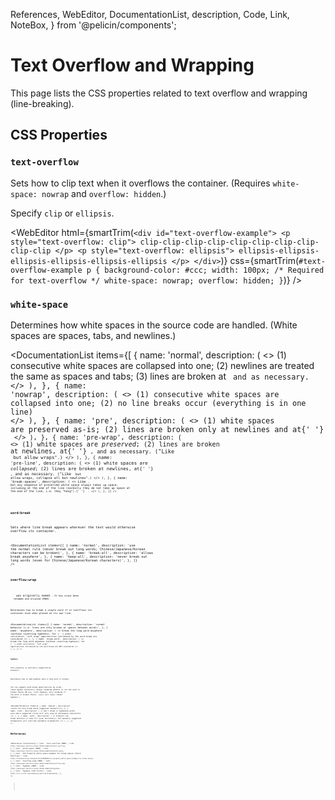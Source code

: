   References,
  WebEditor,
  DocumentationList,
  description,
  Code,
  Link,
  NoteBox,
} from '@pelicin/components';

# Text Overflow and Wrapping

This page lists the CSS properties related to text overflow and wrapping (line-breaking).

## CSS Properties

### `text-overflow`

Sets how to clip text when it overflows the container. (Requires `white-space: nowrap` and `overflow: hidden`.)

Specify `clip` or `ellipsis`.

<WebEditor
  html={smartTrim(`
    <div id="text-overflow-example">
      <p style="text-overflow: clip">
        clip-clip-clip-clip-clip-clip-clip-clip-clip-clip
      </p>
      <p style="text-overflow: ellipsis">
        ellipsis-ellipsis-ellipsis-ellipsis-ellipsis-ellipsis
      </p>
    </div>
  `)}
  css={smartTrim(`
    #text-overflow-example p {
      background-color: #ccc;
      width: 100px;
      /* Required for text-overflow */
      white-space: nowrap;
      overflow: hidden;
    }
  `)}
/>

### `white-space`

Determines how white spaces in the source code are handled. (White spaces are spaces, tabs, and newlines.)

<DocumentationList
  items={[
    {
      name: 'normal',
      description: (
        <>
          (1) consecutive white spaces are collapsed into one; (2) newlines are treated the same as
          spaces and tabs; (3) lines are broken at <Code str="<br>" /> and as necessary.
        </>
      ),
    },
    {
      name: 'nowrap',
      description: (
        <>
          (1) consecutive white spaces are collapsed into one; (2) no line breaks occur (everything
          is in one line)
        </>
      ),
    },
    {
      name: 'pre',
      description: (
        <>
          (1) white spaces are preserved as-is; (2) lines are broken only at newlines and at{' '}
          <Code str="<br>" />
        </>
      ),
    },
    {
      name: 'pre-wrap',
      description: (
        <>
          (1) white spaces are <em>preserved</em>; (2) lines are broken at newlines, at{' '}
          <Code str="<br>" />, and as necessary. ("Like <Code str="pre" /> but allow wraps".)
        </>
      ),
    },
    {
      name: 'pre-line',
      description: (
        <>
          (1) white spaces are <em>collapsed</em>; (2) lines are broken at newlines, at{' '}
          <Code str="<br>" />, and as necessary. ("Like <Code str="pre" /> but allow wraps, collapse
          all but newlines".)
        </>
      ),
    },
    {
      name: 'break-spaces',
      description: (
        <>
          Like <Code str="pre-wrap" />, but any sequence of preserved white space always takes up
          space, including at the end of the line (normally they do not take up space at the end of
          the line, i.e. they "hang").{' '}
          <Link
            link="https://stackoverflow.com/questions/64699828/css-property-white-space-example-for-break-spaces"
            str="Example of break-spaces"
          />
          .
        </>
      ),
    },
  ]}
/>

### `word-break`

Sets where line break appears wherever the text would otherwise overflow its container.

<DocumentationList
  items={[
    {
      name: 'normal',
      description:
        'use the normal rule (never break out long words; Chinese/Japanese/Korean characters can be broken)',
    },
    {
      name: 'break-all',
      description: 'allows break anywhere',
    },
    {
      name: 'keep-all',
      description: 'never break out long words (even for Chinese/Japanese/Korean characters)',
    },
  ]}
/>

### `overflow-wrap`

<NoteBox type="info">
  <Code str="overflow-wrap" /> was originally named <Code str="word-wrap" />. It has since been
  renamed and aliased (MDN).
</NoteBox>

Determines how to break _a single word_ if it overflows its container even when placed on its own line.

<DocumentationList
  items={[
    {
      name: 'normal',
      description: 'normal behavior (i.e. lines are only broken at spaces between words)',
    },
    {
      name: 'anywhere',
      description: (
        <>
          break the long word anywhere (without inserting hyphens); for <Code str="min-content" />{' '}
          width calculation, "soft wrap" opportunities introduced by the word break are considered
        </>
      ),
    },
    {
      name: 'break-word',
      description: (
        <>
          break the long word anywhere (without inserting hyphens); for <Code str="min-content" />{' '}
          width calculation, "soft wrap" opportunities introduced by the word break are NOT
          considered
        </>
      ),
    },
  ]}
/>

### `hyphens`

<NoteBox type="warning">This property is partially supported by browsers.</NoteBox>

Determines how to add hyphens when a long word is broken.

You can suggest word-break opportunities by using `-` (hard hyphen characters, always rendered whether or not the word is broken there)
OR `&shy;` (soft hyphens, only rendered if the word is broken there). (`<wbr>` will never render hyphens.)

<DocumentationList
  items={[
    {
      name: 'manual',
      description: <>word can only break where suggested (default)</>,
    },
    {
      name: 'none',
      description: (
        <>
          don't break or hyphenate words, even where suggested (lines will only wrap at whitespace
          characters)
        </>
      ),
    },
    {
      name: 'auto',
      description: (
        <>
          browsers can break wherever it sees fit (uses dictionary), but manually suggested
          breakpoints will override automatic breakpoints
        </>
      ),
    },
  ]}
/>

## References

<References
  references={[
    {
      text: 'text-overflow (MDN)',
      link: `https://developer.mozilla.org/en-US/docs/Web/CSS/text-overflow`,
    },
    {
      text: 'white-space (MDN)',
      link: `https://developer.mozilla.org/en-US/docs/Web/CSS/white-space`,
    },
    {
      text: 'CSS Property white-space example for break-spaces (Stack Overflow)',
      link: `https://stackoverflow.com/questions/64699828/css-property-white-space-example-for-break-spaces`,
    },
    {
      text: 'overflow-wrap (MDN)',
      link: `https://developer.mozilla.org/en-US/docs/Web/CSS/overflow-wrap`,
    },
    {
      text: 'hyphens (MDN)',
      link: `https://developer.mozilla.org/en-US/docs/Web/CSS/hyphens`,
    },
    {
      text: 'hyphens (CSS-Tricks)',
      link: `https://css-tricks.com/almanac/properties/h/hyphenate/`,
    },
  ]}
></References>
